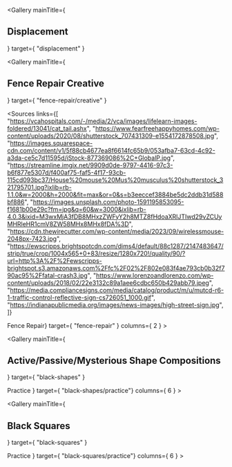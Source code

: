 

<Gallery
    mainTitle={ <h2>Displacement</h2> }
    target={ "displacement" }
>
</Gallery>
<Sources
    links={[
        "https://midcoastyacht.com/wp-content/uploads/slider/cache/105e97d6b850552e9484f31937e783b4/IMG_4080-scaled.jpg",
        "https://upload.wikimedia.org/wikipedia/commons/5/56/Donald_Trump_official_portrait.jpg",
        "https://www.whitehouse.gov/wp-content/uploads/2021/04/P20210303AS-1901.jpg",
        "https://static1.squarespace.com/static/58a9fd9ed482e974647ed56b/59d8e719cd39c3774da65da2/5f3f16a60f4b9c565a3bbe3c/1678152867898/holding+duck+eggs.jpg?format=1500w",
        "https://images.pexels.com/photos/11085376/pexels-photo-11085376.jpeg?cs=srgb&dl=pexels-a2pro-11085376.jpg&fm=jpg",
        "https://images.takeshape.io/fd194db7-7b25-4b5a-8cc7-da7f31fab475/dev/896bba32-9c48-4a59-b544-7cbff9e2b1d2/luis-vidal-1387452-unsplash.jpg?auto=compress%2Cformat",
        "https://www.decoratorsbest.com/cdn/shop/files/6960057712686.jpg?v=1709021251",
        "https://wallpapers.com/images/hd/bunch-of-minions-despicable-me-2-e5n27c7yq77r4awd.jpg",
        "https://images.unsplash.com/photo-1653510216111-43a0ab1f8cbf?fm=jpg&q=60&w=3000&ixlib=rb-4.0.3&ixid=M3wxMjA3fDB8MHxwaG90by1wYWdlfHx8fGVufDB8fHx8fA%3D%3D",
        "https://upload.wikimedia.org/wikipedia/commons/7/71/Team-Fortress-2-logo.png",
    ]}
>
</Sources>

<Gallery
    mainTitle={ <h2>Fence Repair Creative</h2> }
    target={ "fence-repair/creative" }
></Gallery>
<Sources
    links={[
        "https://vcahospitals.com/-/media/2/vca/images/lifelearn-images-foldered/13041/cat_tail.ashx",
        "https://www.fearfreehappyhomes.com/wp-content/uploads/2020/08/shutterstock_707431309-e1554172878508.jpg",
        "https://images.squarespace-cdn.com/content/v1/5f88cb4677ea8f6614fc65b9/053afba7-63cd-4c92-a3da-ce5c7d11595d/iStock-877369086%2C+GlobalP.jpg",
        "https://streamline.imgix.net/9909d0de-9797-4416-97c3-b6f877e5307d/f400af75-faf5-4f17-93cb-115cd093bc37/House%20mouse%20Mus%20musculus%20shutterstock_321795701.jpg?ixlib=rb-1.1.0&w=2000&h=2000&fit=max&or=0&s=b3eeccef3884be5dc2ddb31d588bf886",
        "https://images.unsplash.com/photo-1591195853095-f1681b00e29c?fm=jpg&q=60&w=3000&ixlib=rb-4.0.3&ixid=M3wxMjA3fDB8MHxzZWFyY2h8MTZ8fHdoaXRlJTIwd29vZCUyMHRleHR1cmV8ZW58MHx8MHx8fDA%3D",
        "https://cdn.thewirecutter.com/wp-content/media/2023/09/wirelessmouse-2048px-7423.jpg",
        "https://ewscripps.brightspotcdn.com/dims4/default/88c1287/2147483647/strip/true/crop/1004x565+0+83/resize/1280x720!/quality/90/?url=http%3A%2F%2Fewscripps-brightspot.s3.amazonaws.com%2Ffc%2F02%2F802e083f4ae793cb0b32f790ac95%2Ffatal-crash3.jpg",
        "https://www.lorenzoandlorenzo.com/wp-content/uploads/2018/02/22e3132c89a1aee6cdbc650b429abb79.jpeg",
        "https://media.compliancesigns.com/media/catalog/product/m/u/mutcd-r6-1-traffic-control-reflective-sign-cs726051_1000.gif",
        "https://indianapublicmedia.org/images/news-images/high-street-sign.jpg",
    ]}
>
</Sources>
<Gallery
    mainTitle={ <h2>Fence Repair</h2>}
    target={ "fence-repair" }
    columns={ 2 }
>
</Gallery>

<Gallery
    mainTitle={ <h2>Active/Passive/Mysterious Shape Compositions</h2> }
    target={ "black-shapes" }
>
</Gallery>
<Gallery
    mainTitle={ <h3>Practice</h3> }
    target={ "black-shapes/practice"}
    columns={ 6 }
>
</Gallery>

<Gallery
    mainTitle={ <h2>Black Squares</h2> }
    target={ "black-squares" }
>
</Gallery>
<Gallery
    mainTitle={ <h3>Practice</h3> }
    target={ "black-squares/practice"}
    columns={ 6 }
>
</Gallery>